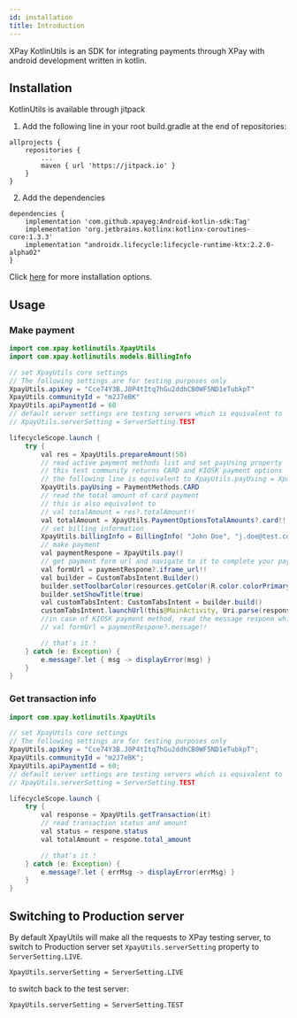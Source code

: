 ```yaml
---
id: installation
title: Introduction
---
```


XPay KotlinUtils is an SDK for integrating payments through XPay with android development written in kotlin.

## Installation

KotlinUtils is available through jitpack

1. Add the following line in your root build.gradle at the end of repositories:

```
allprojects {
    repositories {
        ...
        maven { url 'https://jitpack.io' }
    }
}
```

2. Add the dependencies

```
dependencies {
	implementation 'com.github.xpayeg:Android-kotlin-sdk:Tag'
    implementation 'org.jetbrains.kotlinx:kotlinx-coroutines-core:1.3.3'
    implementation "androidx.lifecycle:lifecycle-runtime-ktx:2.2.0-alpha02"
}
```

Click [here](https://jitpack.io/#xpayeg/Android-kotlin-sdk) for more installation options.

## Usage

### Make payment

```java
import com.xpay.kotlinutils.XpayUtils
import com.xpay.kotlinutils.models.BillingInfo

// set XpayUtils core settings
// The following settings are for testing purposes only
XpayUtils.apiKey = "Cce74Y3B.J0P4tItq7hGu2ddhCB0WF5ND1eTubkpT"
XpayUtils.communityId = "m2J7eBK"
XpayUtils.apiPaymentId = 60
// default server settings are testing servers which is equivalent to
// XpayUtils.serverSetting = ServerSetting.TEST

lifecycleScope.launch {
    try {
        val res = XpayUtils.prepareAmount(50)
        // read active payment methods list and set payUsing property
        // this test community returns CARD and KIOSK payment options
        // the following line is equivalent to XpayUtils.payUsing = XpayUtils.activePaymentMethods[0]
        XpayUtils.payUsing = PaymentMethods.CARD
        // read the total amount of card payment
        // this is also equivalent to
        // val totalAmount = res?.totalAmount!!
        val totalAmount = XpayUtils.PaymentOptionsTotalAmounts?.card!!
        // set billing information
        XpayUtils.billingInfo = BillingInfo( "John Doe", "j.doe@test.com", "+201111111111")
        // make payment
        val paymentRespone = XpayUtils.pay()
        // get payment form url and navigate to it to complete your payment
        val formUrl = paymentRespone?.iframe_url!!
        val builder = CustomTabsIntent.Builder()
        builder.setToolbarColor(resources.getColor(R.color.colorPrimary))
        builder.setShowTitle(true)
        val customTabsIntent: CustomTabsIntent = builder.build()
        customTabsIntent.launchUrl(this@MainActivity, Uri.parse(response.iframe_url))
        //in case of KIOSK payment method, read the message respone which contains your payment reference number from AMAN
        // val formUrl = paymentRespone?.message!!

        // that's it !
    } catch (e: Exception) {
        e.message?.let { msg -> displayError(msg) }
    }
}
```

### Get transaction info

```java
import com.xpay.kotlinutils.XpayUtils

// set XpayUtils core settings
// The following settings are for testing purposes only
XpayUtils.apiKey = "Cce74Y3B.J0P4tItq7hGu2ddhCB0WF5ND1eTubkpT";
XpayUtils.communityId = "m2J7eBK";
XpayUtils.apiPaymentId = 60;
// default server settings are testing servers which is equivalent to
// XpayUtils.serverSetting = ServerSetting.TEST

lifecycleScope.launch {
    try {
        val response = XpayUtils.getTransaction(it)
        // read transaction status and amount
        val status = respone.status
        val totalAmount = respone.total_amount

        // that's it !
    } catch (e: Exception) {
        e.message?.let { errMsg -> displayError(errMsg) }
    }
}
```

## Switching to Production server

By default XpayUtils will make all the requests to XPay testing server, to switch to Production server set `XpayUtils.serverSetting` property to `ServerSetting.LIVE`.

```
XpayUtils.serverSetting = ServerSetting.LIVE
```

to switch back to the test server:

```
XpayUtils.serverSetting = ServerSetting.TEST
```

